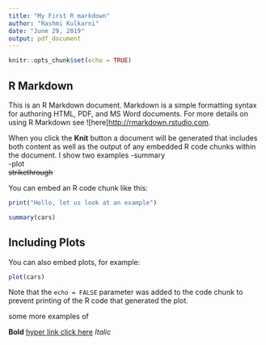 ```yaml
---
title: "My First R markdown"
author: "Rashmi Kulkarni"
date: "June 29, 2019"
output: pdf_document
---
```


```r
knitr::opts_chunk$set(echo = TRUE)
```

## R Markdown

This is an R Markdown document. Markdown is a simple formatting syntax for authoring HTML, PDF, and MS Word documents. For more details on using R Markdown see ![here]<http://rmarkdown.rstudio.com>.

When you click the **Knit** button a document will be generated that includes both content as well as the output of any embedded R code chunks within the document.
I show two examples 
-summary  
-plot  
~~strikethrough~~

You can embed an R code chunk like this:
```r
print("Hello, let us look at an example")
```

```r
summary(cars)
```

## Including Plots

You can also embed plots, for example:

```r
plot(cars)
```

Note that the `echo = FALSE` parameter was added to the code chunk to prevent printing of the R code that generated the plot.

some more examples of 

**Bold**
[hyper link click here](link.com)
*Italic*
